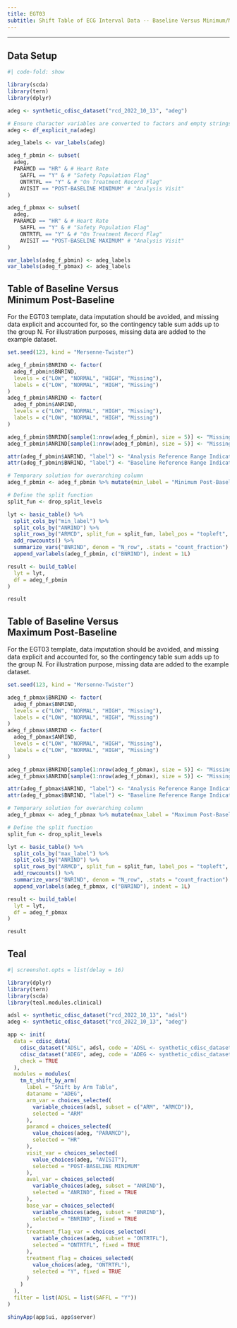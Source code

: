 ```yaml
---
title: EGT03
subtitle: Shift Table of ECG Interval Data -- Baseline Versus Minimum/Maximum Post-Baseline
---
```


------------------------------------------------------------------------

::: panel-tabset
## Data Setup

```r
#| code-fold: show

library(scda)
library(tern)
library(dplyr)

adeg <- synthetic_cdisc_dataset("rcd_2022_10_13", "adeg")

# Ensure character variables are converted to factors and empty strings and NAs are explicit missing levels.
adeg <- df_explicit_na(adeg)

adeg_labels <- var_labels(adeg)

adeg_f_pbmin <- subset(
  adeg,
  PARAMCD == "HR" & # Heart Rate
    SAFFL == "Y" & # "Safety Population Flag"
    ONTRTFL == "Y" & # "On Treatment Record Flag"
    AVISIT == "POST-BASELINE MINIMUM" # "Analysis Visit"
)

adeg_f_pbmax <- subset(
  adeg,
  PARAMCD == "HR" & # Heart Rate
    SAFFL == "Y" & # "Safety Population Flag"
    ONTRTFL == "Y" & # "On Treatment Record Flag"
    AVISIT == "POST-BASELINE MAXIMUM" # "Analysis Visit"
)

var_labels(adeg_f_pbmin) <- adeg_labels
var_labels(adeg_f_pbmax) <- adeg_labels
```

## Table of Baseline Versus <br/> Minimum Post-Baseline

For the EGT03 template, data imputation should be avoided, and missing data explicit and accounted for, so the contingency table sum adds up to the group N.
For illustration purposes, missing data are added to the example dataset.

```r
set.seed(123, kind = "Mersenne-Twister")

adeg_f_pbmin$BNRIND <- factor(
  adeg_f_pbmin$BNRIND,
  levels = c("LOW", "NORMAL", "HIGH", "Missing"),
  labels = c("LOW", "NORMAL", "HIGH", "Missing")
)
adeg_f_pbmin$ANRIND <- factor(
  adeg_f_pbmin$ANRIND,
  levels = c("LOW", "NORMAL", "HIGH", "Missing"),
  labels = c("LOW", "NORMAL", "HIGH", "Missing")
)

adeg_f_pbmin$BNRIND[sample(1:nrow(adeg_f_pbmin), size = 5)] <- "Missing"
adeg_f_pbmin$ANRIND[sample(1:nrow(adeg_f_pbmin), size = 5)] <- "Missing"

attr(adeg_f_pbmin$ANRIND, "label") <- "Analysis Reference Range Indicator"
attr(adeg_f_pbmin$BNRIND, "label") <- "Baseline Reference Range Indicator"

# Temporary solution for overarching column
adeg_f_pbmin <- adeg_f_pbmin %>% mutate(min_label = "Minimum Post-Baseline Assessment")

# Define the split function
split_fun <- drop_split_levels

lyt <- basic_table() %>%
  split_cols_by("min_label") %>%
  split_cols_by("ANRIND") %>%
  split_rows_by("ARMCD", split_fun = split_fun, label_pos = "topleft", split_label = obj_label(adeg_f_pbmin$ARMCD)) %>%
  add_rowcounts() %>%
  summarize_vars("BNRIND", denom = "N_row", .stats = "count_fraction") %>%
  append_varlabels(adeg_f_pbmin, c("BNRIND"), indent = 1L)

result <- build_table(
  lyt = lyt,
  df = adeg_f_pbmin
)

result
```

## Table of Baseline Versus <br/> Maximum Post-Baseline

For the EGT03 template, data imputation should be avoided, and missing data explicit and accounted for, so the contingency table sum adds up to the group N.
For illustration purpose, missing data are added to the example dataset.

```r
set.seed(123, kind = "Mersenne-Twister")

adeg_f_pbmax$BNRIND <- factor(
  adeg_f_pbmax$BNRIND,
  levels = c("LOW", "NORMAL", "HIGH", "Missing"),
  labels = c("LOW", "NORMAL", "HIGH", "Missing")
)
adeg_f_pbmax$ANRIND <- factor(
  adeg_f_pbmax$ANRIND,
  levels = c("LOW", "NORMAL", "HIGH", "Missing"),
  labels = c("LOW", "NORMAL", "HIGH", "Missing")
)

adeg_f_pbmax$BNRIND[sample(1:nrow(adeg_f_pbmax), size = 5)] <- "Missing"
adeg_f_pbmax$ANRIND[sample(1:nrow(adeg_f_pbmax), size = 5)] <- "Missing"

attr(adeg_f_pbmax$ANRIND, "label") <- "Analysis Reference Range Indicator"
attr(adeg_f_pbmax$BNRIND, "label") <- "Baseline Reference Range Indicator"

# Temporary solution for overarching column
adeg_f_pbmax <- adeg_f_pbmax %>% mutate(max_label = "Maximum Post-Baseline Assessment")

# Define the split function
split_fun <- drop_split_levels

lyt <- basic_table() %>%
  split_cols_by("max_label") %>%
  split_cols_by("ANRIND") %>%
  split_rows_by("ARMCD", split_fun = split_fun, label_pos = "topleft", split_label = obj_label(adeg_f_pbmax$ARMCD)) %>%
  add_rowcounts() %>%
  summarize_vars("BNRIND", denom = "N_row", .stats = "count_fraction") %>%
  append_varlabels(adeg_f_pbmax, c("BNRIND"), indent = 1L)

result <- build_table(
  lyt = lyt,
  df = adeg_f_pbmax
)

result
```

## Teal

```r
#| screenshot.opts = list(delay = 16)

library(dplyr)
library(tern)
library(scda)
library(teal.modules.clinical)

adsl <- synthetic_cdisc_dataset("rcd_2022_10_13", "adsl")
adeg <- synthetic_cdisc_dataset("rcd_2022_10_13", "adeg")

app <- init(
  data = cdisc_data(
    cdisc_dataset("ADSL", adsl, code = 'ADSL <- synthetic_cdisc_dataset("rcd_2022_10_13", "adsl")'),
    cdisc_dataset("ADEG", adeg, code = 'ADEG <- synthetic_cdisc_dataset("rcd_2022_10_13", "adeg")'),
    check = TRUE
  ),
  modules = modules(
    tm_t_shift_by_arm(
      label = "Shift by Arm Table",
      dataname = "ADEG",
      arm_var = choices_selected(
        variable_choices(adsl, subset = c("ARM", "ARMCD")),
        selected = "ARM"
      ),
      paramcd = choices_selected(
        value_choices(adeg, "PARAMCD"),
        selected = "HR"
      ),
      visit_var = choices_selected(
        value_choices(adeg, "AVISIT"),
        selected = "POST-BASELINE MINIMUM"
      ),
      aval_var = choices_selected(
        variable_choices(adeg, subset = "ANRIND"),
        selected = "ANRIND", fixed = TRUE
      ),
      base_var = choices_selected(
        variable_choices(adeg, subset = "BNRIND"),
        selected = "BNRIND", fixed = TRUE
      ),
      treatment_flag_var = choices_selected(
        variable_choices(adeg, subset = "ONTRTFL"),
        selected = "ONTRTFL", fixed = TRUE
      ),
      treatment_flag = choices_selected(
        value_choices(adeg, "ONTRTFL"),
        selected = "Y", fixed = TRUE
      )
    )
  ),
  filter = list(ADSL = list(SAFFL = "Y"))
)

shinyApp(app$ui, app$server)
```
:::
